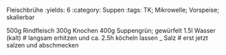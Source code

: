 Fleischbrühe
:yields: 6
:category: Suppen
:tags: TK; Mikrowelle; Vorspeise; skalierbar

500g Rindfleisch
300g Knochen
400g Suppengrün; gewürfelt
1.5l Wasser (kalt)
# langsam erhitzen und ca. 2.5h köcheln lassen
_ Salz
# erst jetzt salzen und abschmecken


